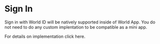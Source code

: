 
# Sign In

Sign in with World ID will be natively supported inside of World App. You do not need to do any custom implentation 
to be compatible as a mini app. 

For details on implementation click <Link href="/world-id/sign-in">here.</Link>